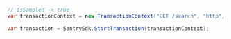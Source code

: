 ```csharp
// IsSampled -> true
var transactionContext = new TransactionContext("GET /search", "http", true);

var transaction = SentrySdk.StartTransaction(transactionContext);
```
